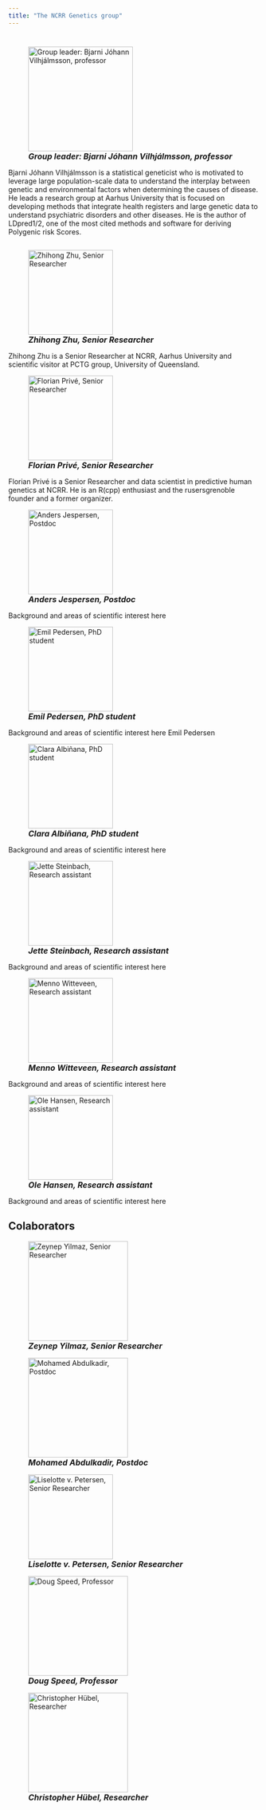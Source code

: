 ```yaml
---
title: "The NCRR Genetics group"
---
```


<!-- <a href="CV.pdf#" class="download" title="Download CV as PDF">Download CV</a>			 -->

# 



  

![<font size="3"> ***Group leader: Bjarni Jóhann Vilhjálmsson, professor*** </font>](C:/Users/au576454/Documents/ncrr-genetics\picsandembeds/Bjarni-Jóhann-Vilhjálmsson-scaled.jpg){height=300, width=210}  

Bjarni Jóhann Vilhjálmsson is a statistical geneticist who is motivated to leverage large population-scale data to understand the interplay between genetic and environmental factors when determining the causes of disease. He leads a research group at Aarhus University that is focused on developing methods that integrate health registers and large genetic data to understand psychiatric disorders and other diseases. He is the author of LDpred1/2, one of the most cited methods and software for deriving Polygenic risk Scores.

```r

```

  

![<font size="3"> ***Zhihong Zhu, Senior Researcher***</font>](C:/Users/au576454/Documents/ncrr-genetics\picsandembeds/Picture4.jpg){height=300, width=170}  

Zhihong Zhu is a Senior Researcher at NCRR, Aarhus University and scientific visitor at PCTG group, University of Queensland.    

  

![<font size="3"> ***Florian Privé, Senior Researcher*** </font>](C:/Users/au576454/Documents/ncrr-genetics\picsandembeds/Picture3.jpg){height=300, width=170}  

Florian Privé is a Senior Researcher and data scientist in predictive human genetics at NCRR. He is an R(cpp) enthusiast and the rusersgrenoble founder and a former organizer.   

  

![<font size="3"> ***Anders Jespersen, Postdoc*** </font>](C:/Users/au576454/Documents/ncrr-genetics\picsandembeds/Picture7.jpg){height=300, width=170}  

Background and areas of scientific interest here

  

![<font size="3"> ***Emil Pedersen, PhD student*** </font>](C:/Users/au576454/Documents/ncrr-genetics\picsandembeds/Picture1.jpg){height=300, width=170}  

Background and areas of scientific interest here
Emil Pedersen 
 

![<font size="3"> ***Clara Albiñana, PhD student*** </font>](C:/Users/au576454/Documents/ncrr-genetics\picsandembeds/Picture2.jpg){height=300, width=170}  

Background and areas of scientific interest here

  

![<font size="3"> ***Jette Steinbach, Research assistant*** </font>](C:/Users/au576454/Documents/ncrr-genetics\picsandembeds/Picture6.png){height=300, width=170}  

Background and areas of scientific interest here

 

![<font size="3"> ***Menno Witteveen, Research assistant*** </font>](C:/Users/au576454/Documents/ncrr-genetics\picsandembeds/Picture5.jpg){height=300, width=170}  

Background and areas of scientific interest here

  

![<font size="3"> ***Ole Hansen, Research assistant*** </font>](C:/Users/au576454/Documents/ncrr-genetics\picsandembeds/Picture8.png){height=300, width=170}  

Background and areas of scientific interest here    



## Colaborators


   

![<font size="3"> ***Zeynep Yilmaz, Senior Researcher*** </font>](C:/Users/au576454/Documents/ncrr-genetics\picsandembeds/yilmaz.jpg){height=300, width=200} 

    


![<font size="3"> ***Mohamed Abdulkadir, Postdoc*** </font>](C:/Users/au576454/Documents/ncrr-genetics\picsandembeds/Mohamed-Abdulkadir-6.jpg){height=300, width=200}

      

![<font size="3"> ***Liselotte v. Petersen, Senior Researcher*** </font>](C:/Users/au576454/Documents/ncrr-genetics\picsandembeds/liselotte.jpg){height=300, width=170}

   

![<font size="3"> ***Doug Speed, Professor*** </font>](C:/Users/au576454/Documents/ncrr-genetics\picsandembeds/Doug_Speed.jpg){height=300, width=200}

   

![<font size="3"> ***Christopher Hübel, Researcher*** </font>](C:/Users/au576454/Documents/ncrr-genetics\picsandembeds/hübel.jpeg){height=300, width=200}

